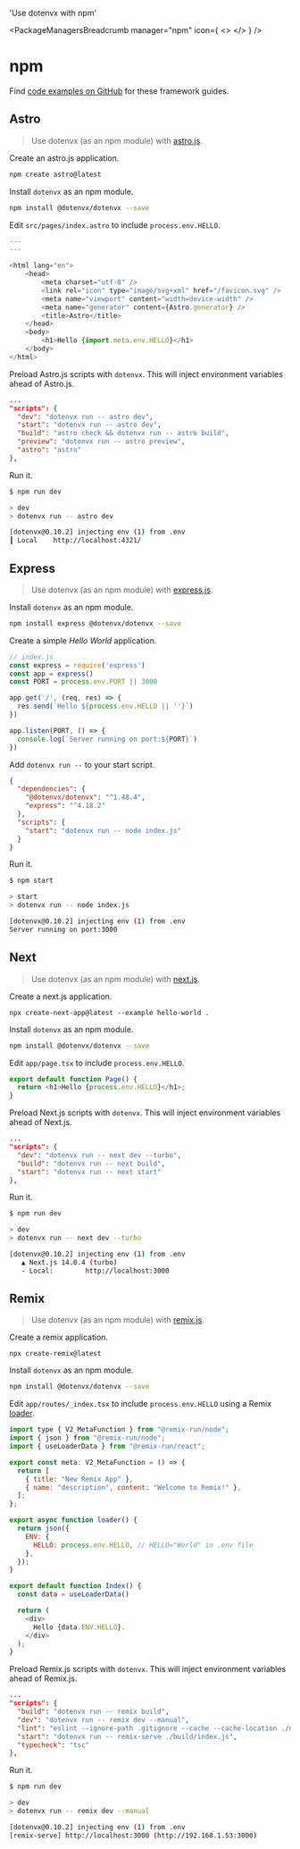 

  'Use dotenvx with npm'

<PackageManagersBreadcrumb manager="npm" icon={
  <>
    <NpmIcon className="w-10 h-10 text-[#CB3837]" />
  </>
} />
# npm
<GuideHeading lead={description} />

<Note>
  Find <a href="https://github.com/dotenvx/examples/tree/main/package-managers/npm">code examples on GitHub</a> for these framework guides.
</Note>

<div className="not-prose grid grid-flow-col auto-cols-max gap-x-6 gap-y-10 items-center">
  <AstroIcon className="h-9 w-9 text-[#FF5D01]"/>
  <ExpressIcon className="h-9 w-9 text-[#000000] dark:invert"/>
  <NextIcon className="h-9 w-9 text-[#000000] dark:invert"/>
  <RemixIcon className="h-7 w-7 text-[#000000] dark:invert"/>
</div>

## Astro

> Use dotenvx (as an npm module) with [astro.js](https://github.com/withastro/astro).

Create an astro.js application.

```bash
npm create astro@latest
```

Install `dotenvx` as an npm module.

```bash
npm install @dotenvx/dotenvx --save
```

Edit `src/pages/index.astro` to include `process.env.HELLO`.

```js {{ title: 'src/pages/index.astro' }}
---
---

<html lang="en">
    <head>
        <meta charset="utf-8" />
        <link rel="icon" type="image/svg+xml" href="/favicon.svg" />
        <meta name="viewport" content="width=device-width" />
        <meta name="generator" content={Astro.generator} />
        <title>Astro</title>
    </head>
    <body>
        <h1>Hello {import.meta.env.HELLO}</h1>
    </body>
</html>
```

Preload Astro.js scripts with `dotenvx`. This will inject environment variables ahead of Astro.js.

```json {{ title: 'package.json' }}
...
"scripts": {
  "dev": "dotenvx run -- astro dev",
  "start": "dotenvx run -- astro dev",
  "build": "astro check && dotenvx run -- astro build",
  "preview": "dotenvx run -- astro preview",
  "astro": "astro"
},
```

Run it.

```bash {{ title: 'npm run dev' }}
$ npm run dev

> dev
> dotenvx run -- astro dev

[dotenvx@0.10.2] injecting env (1) from .env
┃ Local    http://localhost:4321/
```

## Express

> Use dotenvx (as an npm module) with [express.js](https://github.com/expressjs/express).

Install `dotenvx` as an npm module.

```bash
npm install express @dotenvx/dotenvx --save
```

Create a simple *Hello World* application.

```js {{ title: "index.js" }}
// index.js
const express = require('express')
const app = express()
const PORT = process.env.PORT || 3000

app.get('/', (req, res) => {
  res.send(`Hello ${process.env.HELLO || ''}`)
})

app.listen(PORT, () => {
  console.log(`Server running on port:${PORT}`)
})
```

Add `dotenvx run --` to your start script.

```json {{ title: "package.json" }}
{
  "dependencies": {
    "@dotenvx/dotenvx": "^1.48.4",
    "express": "^4.18.2"
  },
  "scripts": {
    "start": "dotenvx run -- node index.js"
  }
}
```

Run it.

```bash {{title: "npm start"}}
$ npm start

> start
> dotenvx run -- node index.js

[dotenvx@0.10.2] injecting env (1) from .env
Server running on port:3000
```

## Next

> Use dotenvx (as an npm module) with [next.js](https://github.com/vercel/next.js).

Create a next.js application.

```
npx create-next-app@latest --example hello-world .
```

Install `dotenvx` as an npm module.

```bash
npm install @dotenvx/dotenvx --save
```

Edit `app/page.tsx` to include `process.env.HELLO`.

```js {{ title: 'app/page.tsx' }}
export default function Page() {
  return <h1>Hello {process.env.HELLO}</h1>;
}
```

Preload Next.js scripts with `dotenvx`. This will inject environment variables ahead of Next.js.

```json {{ title: 'package.json' }}
...
"scripts": {
  "dev": "dotenvx run -- next dev --turbo",
  "build": "dotenvx run -- next build",
  "start": "dotenvx run -- next start"
},
```

Run it.

```bash {{ title: 'npm run dev' }}
$ npm run dev

> dev
> dotenvx run -- next dev --turbo

[dotenvx@0.10.2] injecting env (1) from .env
   ▲ Next.js 14.0.4 (turbo)
   - Local:        http://localhost:3000
```

## Remix

> Use dotenvx (as an npm module) with [remix.js](https://github.com/remix-run/remix).

Create a remix application.

```
npx create-remix@latest
```

Install `dotenvx` as an npm module.

```bash
npm install @dotenvx/dotenvx --save
```

Edit `app/routes/_index.tsx` to include `process.env.HELLO` using a Remix [loader](https://remix.run/docs/en/main/route/loader).

```js {{ title: 'app/routes/_index.tsx' }}
import type { V2_MetaFunction } from "@remix-run/node";
import { json } from "@remix-run/node";
import { useLoaderData } from "@remix-run/react";

export const meta: V2_MetaFunction = () => {
  return [
    { title: "New Remix App" },
    { name: "description", content: "Welcome to Remix!" },
  ];
};

export async function loader() {
  return json({
    ENV: {
      HELLO: process.env.HELLO, // HELLO="World" in .env file
    },
  });
}

export default function Index() {
  const data = useLoaderData()

  return (
    <div>
      Hello {data.ENV.HELLO}.
    </div>
  );
}
```

Preload Remix.js scripts with `dotenvx`. This will inject environment variables ahead of Remix.js.

```json {{ title: 'package.json' }}
...
"scripts": {
  "build": "dotenvx run -- remix build",
  "dev": "dotenvx run -- remix dev --manual",
  "lint": "eslint --ignore-path .gitignore --cache --cache-location ./node_modules/.cache/eslint .",
  "start": "dotenvx run -- remix-serve ./build/index.js",
  "typecheck": "tsc"
},
```

Run it.

```bash {{ title: 'npm run dev' }}
$ npm run dev

> dev
> dotenvx run -- remix dev --manual

[dotenvx@0.10.2] injecting env (1) from .env
[remix-serve] http://localhost:3000 (http://192.168.1.53:3000)
```
